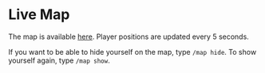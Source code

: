 # Live Map

The map is available [here](https://map.mvndicraft.net).
Player positions are updated every 5 seconds.

If you want to be able to hide yourself on the map, type `/map hide`. To show yourself again, type `/map show`.